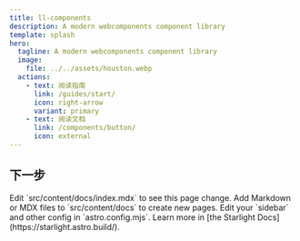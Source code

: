 ```yaml
---
title: ll-components
description: A modern webcomponents component library
template: splash
hero:
  tagline: A modern webcomponents component library
  image:
    file: ../../assets/houston.webp
  actions:
    - text: 阅读指南
      link: /guides/start/
      icon: right-arrow
      variant: primary
    - text: 阅读文档
      link: /components/button/
      icon: external
---
```



## 下一步

<CardGrid stagger>
	<Card title="Update content" icon="pencil">
		Edit `src/content/docs/index.mdx` to see this page change.
	</Card>
	<Card title="Add new content" icon="add-document">
		Add Markdown or MDX files to `src/content/docs` to create new pages.
	</Card>
	<Card title="Configure your site" icon="setting">
		Edit your `sidebar` and other config in `astro.config.mjs`.
	</Card>
	<Card title="Read the docs" icon="open-book">
		Learn more in [the Starlight Docs](https://starlight.astro.build/).
	</Card>
</CardGrid>
